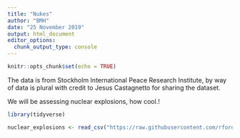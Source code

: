 ```yaml
---
title: "Nukes"
author: "BMH"
date: "25 November 2019"
output: html_document
editor_options: 
  chunk_output_type: console
---
```


```r
knitr::opts_chunk$set(echo = TRUE)
```

The data is from  Stockholm International Peace Research Institute, by way of data is plural with credit to Jesus Castagnetto for sharing the dataset.

We will be assessing nuclear explosions, how cool.!

```r
library(tidyverse)
```

```r
nuclear_explosions <- read_csv("https://raw.githubusercontent.com/rfordatascience/tidytuesday/master/data/2019/2019-08-20/nuclear_explosions.csv")
```






